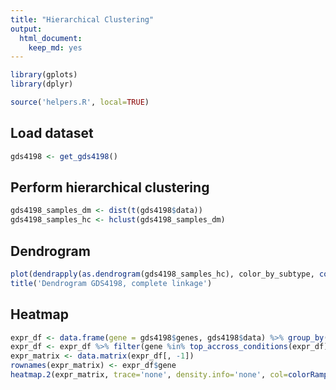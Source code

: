 ```yaml
---
title: "Hierarchical Clustering"
output:
  html_document:
    keep_md: yes
---
```


```r
library(gplots)
library(dplyr)

source('helpers.R', local=TRUE)
```

## Load dataset
```r
gds4198 <- get_gds4198()
```

## Perform hierarchical clustering
```r
gds4198_samples_dm <- dist(t(gds4198$data))
gds4198_samples_hc <- hclust(gds4198_samples_dm)
```

## Dendrogram

```r
plot(dendrapply(as.dendrogram(gds4198_samples_hc), color_by_subtype, colnames(gds4198$data), gds4198$subtypes))
title('Dendrogram GDS4198, complete linkage')
```

## Heatmap

```r
expr_df <- data.frame(gene = gds4198$genes, gds4198$data) %>% group_by(gene) %>% summarise_each(funs(mean))
expr_df <- expr_df %>% filter(gene %in% top_accross_conditions(expr_df))
expr_matrix <- data.matrix(expr_df[, -1])
rownames(expr_matrix) <- expr_df$gene
heatmap.2(expr_matrix, trace='none', density.info='none', col=colorRampPalette(c('#f0f0f0', '#636363'))(70))
```
